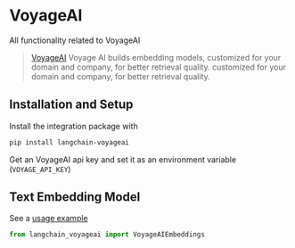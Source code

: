 # VoyageAI

All functionality related to VoyageAI

> [VoyageAI](https://www.voyageai.com/) Voyage AI builds embedding models, customized for your domain and company, for better retrieval quality.
> customized for your domain and company, for better retrieval quality.

## Installation and Setup

Install the integration package with

```bash
pip install langchain-voyageai
```

Get an VoyageAI api key and set it as an environment variable (`VOYAGE_API_KEY`)

## Text Embedding Model

See a [usage example](/docs/integrations/text_embedding/voyageai)

```python
from langchain_voyageai import VoyageAIEmbeddings
```

